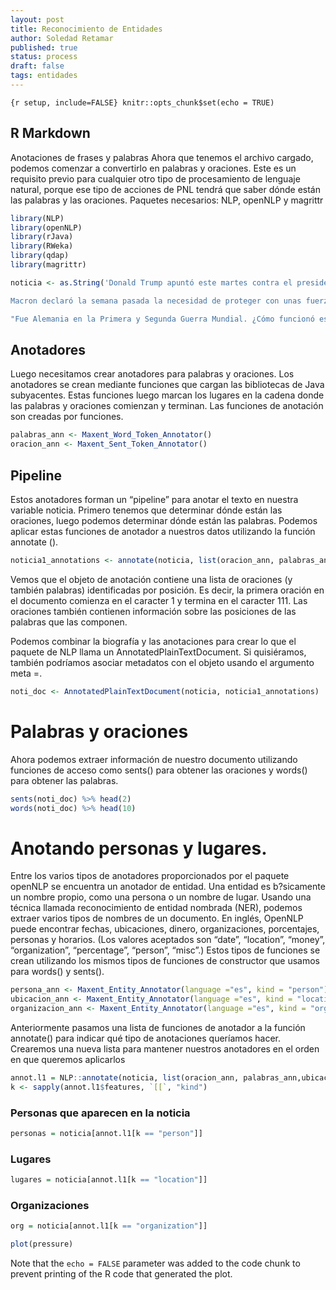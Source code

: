 ```yaml
---
layout: post
title: Reconocimiento de Entidades
author: Soledad Retamar
published: true
status: process
draft: false
tags: entidades
---
```

 

```{r setup, include=FALSE} knitr::opts_chunk$set(echo = TRUE)
```

## R Markdown

Anotaciones de frases y palabras
Ahora que tenemos el archivo cargado, podemos comenzar a convertirlo en palabras y oraciones. 
 Este es un requisito previo para cualquier otro tipo de procesamiento de lenguaje natural, 
porque ese tipo de acciones de PNL tendrá que saber dónde están las palabras y las oraciones. 
Paquetes necesarios: NLP, openNLP y magrittr

```r
library(NLP)
library(openNLP)
library(rJava)
library(RWeka)
library(qdap)
library(magrittr)

noticia <- as.String('Donald Trump apuntó este martes contra el presidente francés, Emmanuel Macron, por su propuesta de crear un ejército europeo, en un nuevo reclamo hacia sus aliados europeos para que refuercen su aporte económico hacia el financiamiento de la OTAN.

Macron declaró la semana pasada la necesidad de proteger con unas fuerzas armadas a Europa, "en relación a China, Rusia e incluso Estados Unidos", una idea que Trump calificó el viernes como "insultante". Ahora, renovó su rechazo con un mordaz comentario, reabriendo heridas entre París y Berlín, hoy estrechos aliados y defensores del multilateralismo.

"Fue Alemania en la Primera y Segunda Guerra Mundial. ¿Cómo funcionó eso para Francia? Ellos estaban comenzando a aprender alemán en París antes de que EEUU intervenga", escribió en su Twitter, en referencia a la ocupación nazi sobre la capital francesa, entre 1940 y 1944.')

```

## Anotadores

Luego necesitamos crear anotadores para palabras y oraciones. 
Los anotadores se crean mediante funciones que cargan las bibliotecas de Java subyacentes. Estas funciones luego marcan los lugares en la cadena donde las palabras y oraciones comienzan y terminan. 
Las funciones de anotación son creadas por funciones.

```r
palabras_ann <- Maxent_Word_Token_Annotator()
oracion_ann <- Maxent_Sent_Token_Annotator()
```

## Pipeline
Estos anotadores forman un "pipeline" para anotar el texto en nuestra variable noticia.
Primero tenemos que determinar dónde están las oraciones, luego podemos determinar dónde están las palabras. 
Podemos aplicar estas funciones de anotador a nuestros datos utilizando la función annotate ().

```r
noticia1_annotations <- annotate(noticia, list(oracion_ann, palabras_ann))
```

Vemos que el objeto de anotación contiene una lista de oraciones (y también palabras) identificadas por posición. Es decir, la primera oración en el documento comienza en el caracter 1 y termina en el caracter 111. 
Las oraciones también contienen información sobre las posiciones de las palabras que las componen.

Podemos combinar la biografía y las anotaciones para crear lo que el paquete de NLP llama un AnnotatedPlainTextDocument. 
Si quisiéramos, también podríamos asociar metadatos con el objeto usando el argumento meta =.

```r
noti_doc <- AnnotatedPlainTextDocument(noticia, noticia1_annotations)
```

# Palabras y oraciones
Ahora podemos extraer información de nuestro documento utilizando funciones de acceso como sents() para obtener las oraciones y words() para obtener las palabras. 
```r
sents(noti_doc) %>% head(2)
words(noti_doc) %>% head(10)
```

# Anotando personas y lugares.
Entre los varios tipos de anotadores proporcionados por el paquete openNLP se encuentra un anotador de entidad.
Una entidad es b?sicamente un nombre propio, como una persona o un nombre de lugar.
Usando una técnica llamada reconocimiento de entidad nombrada (NER), podemos extraer varios tipos de nombres de un documento. En inglés, OpenNLP puede encontrar fechas, ubicaciones, dinero, organizaciones, porcentajes, personas y horarios. (Los valores aceptados son "date", "location", "money", "organization", "percentage", "person", "misc".)
Estos tipos de funciones se crean utilizando los mismos tipos de funciones de constructor que usamos para words() y sents().

```r
persona_ann <- Maxent_Entity_Annotator(language ="es", kind = "person")
ubicacion_ann <- Maxent_Entity_Annotator(language ="es", kind = "location")
organizacion_ann <- Maxent_Entity_Annotator(language ="es", kind = "organization")
```


Anteriormente pasamos una lista de funciones de anotador a la función annotate() para indicar qué tipo de anotaciones queríamos hacer. Crearemos una nueva lista para mantener nuestros anotadores en el orden en que queremos aplicarlos

```r
annot.l1 = NLP::annotate(noticia, list(oracion_ann, palabras_ann,ubicacion_ann,persona_ann, organizacion_ann))
k <- sapply(annot.l1$features, `[[`, "kind")
```

### Personas que aparecen en la noticia
```r
personas = noticia[annot.l1[k == "person"]]
```

### Lugares
```r
lugares = noticia[annot.l1[k == "location"]]
```

### Organizaciones
```r
org = noticia[annot.l1[k == "organization"]]
```


```r
plot(pressure)
```

Note that the `echo = FALSE` parameter was added to the code chunk to prevent printing of the R code that generated the plot.

